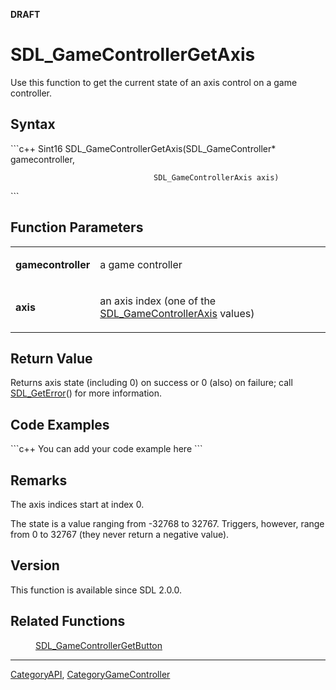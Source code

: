 <span color="red">'''DRAFT'''</span>


<!-- #*^*^*^*^*See http://wiki.libsdl.org/moin.cgi/SGFunctions for details on editing this page*^*^*^*^* -->


= SDL_GameControllerGetAxis =
Use this function to get the current state of an axis control on a game controller.




== Syntax ==
```c++
Sint16 SDL_GameControllerGetAxis(SDL_GameController*    gamecontroller,
                                 SDL_GameControllerAxis axis)
```


== Function Parameters ==
{|
|'''gamecontroller'''
|a game controller
|-
|'''axis'''
|an axis index (one of the [[SDL_GameControllerAxis]] values)
|}


== Return Value ==
Returns axis state (including 0) on success or 0 (also) on failure; call [[SDL_GetError]]() for more information.


== Code Examples ==
```c++
You can add your code example here
```

<!-- #Leave this section as-is unless you have a code example to put in.  In that case, replace You can add your code example here with your code example following the Style Guide instructions.  Leave the rest of the markup alone and delete this comment. -->


== Remarks ==
The axis indices start at index 0.

The state is a value ranging from -32768 to 32767. Triggers, however, range from 0 to 32767 (they never return a negative value).

== Version ==
This function is available since SDL 2.0.0.

== Related Functions ==
:[[SDL_GameControllerGetButton]]

----
[[CategoryAPI]], [[CategoryGameController]]
<!-- #See the Style Guide for instructions on editing the footer. -->
